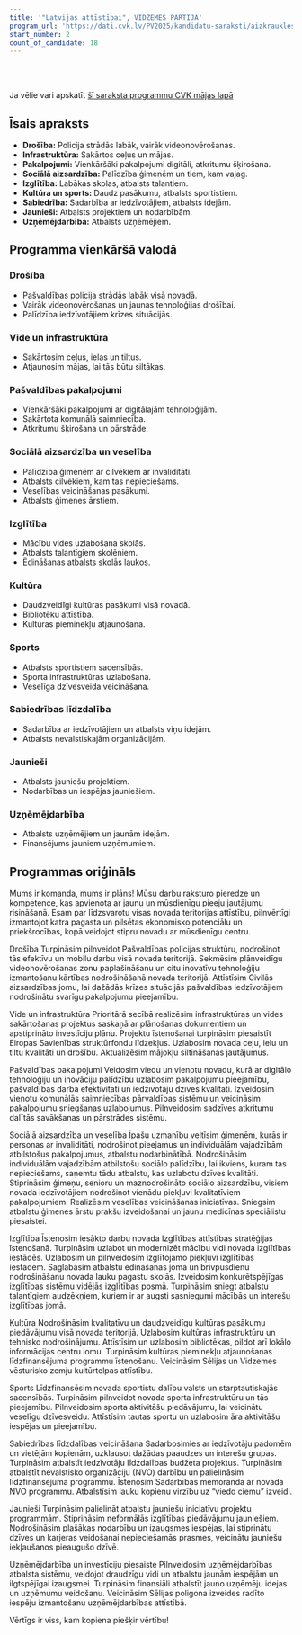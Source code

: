 ```yaml
---
title: '"Latvijas attīstībai", VIDZEMES PARTIJA'
program_url: 'https://dati.cvk.lv/PV2025/kandidatu-saraksti/aizkraukles-novads/latvijas-attistibai-vidzemes-partija'
start_number: 2
count_of_candidate: 18
---
```



<Badge text="Drošība un kārtība" variant="note" size="small" /> <Badge text="Infrastruktūras uzlabošana" variant="note" size="small" /> <Badge text="Sociālā aizsardzība ģimenēm" variant="note" size="small" /> <Badge text="Kultūras un sporta atbalsts" variant="note" size="small" /> <Badge text="Uzņēmējdarbības veicināšana" variant="note" size="small" />

<br/><br/> 

<Card title='Šis ir mākslīga intelekta ģenerēts apraksts' icon='starlight'>
    Ja vēlie vari apskatīt <a href={frontmatter.program_url} target='_blank'>šī saraksta programmu CVK mājas lapā</a>
    </Card>

## Īsais apraksts

*   **Drošība:**  Policija strādās labāk, vairāk videonovērošanas.
*   **Infrastruktūra:** Sakārtos ceļus un mājas.
*   **Pakalpojumi:**  Vienkāršāki pakalpojumi digitāli, atkritumu šķirošana.
*   **Sociālā aizsardzība:** Palīdzība ģimenēm un tiem, kam vajag.
*   **Izglītība:** Labākas skolas, atbalsts talantiem.
*   **Kultūra un sports:**  Daudz pasākumu, atbalsts sportistiem.
*   **Sabiedrība:** Sadarbība ar iedzīvotājiem, atbalsts idejām.
*   **Jaunieši:** Atbalsts projektiem un nodarbībām.
*   **Uzņēmējdarbība:** Atbalsts uzņēmējiem.

## Programma vienkāršā valodā

### Drošība
*   Pašvaldības policija strādās labāk visā novadā.
*   Vairāk videonovērošanas un jaunas tehnoloģijas drošībai.
*   Palīdzība iedzīvotājiem krīzes situācijās.

### Vide un infrastruktūra
*   Sakārtosim ceļus, ielas un tiltus.
*   Atjaunosim mājas, lai tās būtu siltākas.

### Pašvaldības pakalpojumi
*   Vienkāršāki pakalpojumi ar digitālajām tehnoloģijām.
*   Sakārtota komunālā saimniecība.
*   Atkritumu šķirošana un pārstrāde.

### Sociālā aizsardzība un veselība
*   Palīdzība ģimenēm ar cilvēkiem ar invaliditāti.
*   Atbalsts cilvēkiem, kam tas nepieciešams.
*   Veselības veicināšanas pasākumi.
*   Atbalsts ģimenes ārstiem.

### Izglītība
*   Mācību vides uzlabošana skolās.
*   Atbalsts talantīgiem skolēniem.
*   Ēdināšanas atbalsts skolās laukos.

### Kultūra
*   Daudzveidīgi kultūras pasākumi visā novadā.
*   Bibliotēku attīstība.
*   Kultūras pieminekļu atjaunošana.

### Sports
*   Atbalsts sportistiem sacensībās.
*   Sporta infrastruktūras uzlabošana.
*   Veselīga dzīvesveida veicināšana.

### Sabiedrības līdzdalība
*   Sadarbība ar iedzīvotājiem un atbalsts viņu idejām.
*   Atbalsts nevalstiskajām organizācijām.

### Jaunieši
*   Atbalsts jauniešu projektiem.
*   Nodarbības un iespējas jauniešiem.

### Uzņēmējdarbība
*   Atbalsts uzņēmējiem un jaunām idejām.
*   Finansējums jauniem uzņēmumiem.

## Programmas oriģināls

Mums ir komanda, mums ir plāns!
Mūsu darbu raksturo pieredze un kompetence, kas apvienota ar jaunu un mūsdienīgu pieeju jautājumu risināšanā. Esam par līdzsvarotu visas novada teritorijas attīstību, pilnvērtīgi izmantojot katra pagasta un pilsētas ekonomisko potenciālu un priekšrocības, kopā veidojot stipru novadu ar mūsdienīgu centru.

Drošība
Turpināsim pilnveidot Pašvaldības policijas struktūru, nodrošinot tās efektīvu un mobilu darbu visā novada teritorijā.
Sekmēsim plānveidīgu videonovērošanas zonu paplašināšanu un citu inovatīvu tehnoloģiju izmantošanu kārtības nodrošināšanā novada teritorijā.
Attīstīsim Civilās aizsardzības jomu, lai dažādās krīzes situācijās pašvaldības iedzīvotājiem nodrošinātu svarīgu pakalpojumu pieejamību.

Vide un infrastruktūra
Prioritārā secībā realizēsim infrastruktūras un vides sakārtošanas projektus saskaņā ar plānošanas dokumentiem un apstiprināto investīciju plānu.
Projektu īstenošanai turpināsim piesaistīt Eiropas Savienības struktūrfondu līdzekļus.
Uzlabosim novada ceļu, ielu un tiltu kvalitāti un drošību.
Aktualizēsim mājokļu siltināšanas jautājumus.

Pašvaldības pakalpojumi
Veidosim viedu un vienotu novadu, kurā ar digitālo tehnoloģiju un inovāciju palīdzību uzlabosim pakalpojumu pieejamību, pašvaldības darba efektivitāti un iedzīvotāju dzīves kvalitāti.
Izveidosim vienotu komunālās saimniecības pārvaldības sistēmu un veicināsim pakalpojumu sniegšanas uzlabojumus.
Pilnveidosim sadzīves atkritumu dalītās savākšanas un pārstrādes sistēmu.

Sociālā aizsardzība un veselība
Īpašu uzmanību veltīsim ģimenēm, kurās ir personas ar invaliditāti, nodrošinot pieejamus un individuālām vajadzībām atbilstošus pakalpojumus, atbalstu nodarbinātībā.
Nodrošināsim individuālām vajadzībām atbilstošu sociālo palīdzību, lai ikviens, kuram tas nepieciešams, saņemtu tādu atbalstu, kas uzlabotu dzīves kvalitāti.
Stiprināsim ģimeņu, senioru un maznodrošināto sociālo aizsardzību, visiem novada iedzīvotājiem nodrošinot vienādu piekļuvi kvalitatīviem pakalpojumiem.
Realizēsim veselības veicināšanas iniciatīvas.
Sniegsim atbalstu ģimenes ārstu prakšu izveidošanai un jaunu medicīnas speciālistu piesaistei.

Izglītība
Īstenosim iesākto darbu novada Izglītības attīstības stratēģijas īstenošanā.
Turpināsim uzlabot un modernizēt mācību vidi novada izglītības iestādēs.
Uzlabosim un pilnveidosim izglītojamo piekļuvi izglītības iestādēm.
Saglabāsim atbalstu ēdināšanas jomā un brīvpusdienu nodrošināšanu novada lauku pagastu skolās.
Izveidosim konkurētspējīgas izglītības sistēmu vidējās izglītības posmā.
Turpināsim sniegt atbalstu talantīgiem audzēkņiem, kuriem ir ar augsti sasniegumi mācībās un interešu izglītības jomā.

Kultūra
Nodrošināsim kvalitatīvu un daudzveidīgu kultūras pasākumu piedāvājumu visā novada teritorijā.
Uzlabosim kultūras infrastruktūru un tehnisko nodrošinājumu.
Attīstīsim un uzlabosim bibliotēkas, pildot arī lokālo informācijas centru lomu.
Turpināsim kultūras pieminekļu atjaunošanas līdzfinansējuma programmu īstenošanu.
Veicināsim Sēlijas un Vidzemes vēsturisko zemju kultūrtelpas attīstību.

Sports
Līdzfinansēsim novada sportistu dalību valsts un starptautiskajās sacensībās.
Turpināsim pilnveidot novada sporta infrastruktūru un tās pieejamību.
Pilnveidosim sporta aktivitāšu piedāvājumu, lai veicinātu veselīgu dzīvesveidu.
Attīstīsim tautas sportu un uzlabosim āra aktivitāšu iespējas un pieejamību.

Sabiedrības līdzdalības veicināšana
Sadarbosimies ar iedzīvotāju padomēm un vietējām kopienām, uzklausot dažādas paaudzes un interešu grupas.
Turpināsim atbalstīt iedzīvotāju līdzdalības budžeta projektus.
Turpināsim atbalstīt nevalstisko organizāciju (NVO) darbību un palielināsim līdzfinansējuma programmu.
Īstenosim Sadarbības memoranda ar novada NVO programmu.
Atbalstīsim lauku kopienu virzību uz “viedo ciemu” izveidi.

Jaunieši
Turpināsim palielināt atbalstu jauniešu iniciatīvu projektu programmām.
Stiprināsim neformālās izglītības piedāvājumu jauniešiem.
Nodrošināsim plašākas nodarbību un izaugsmes iespējas, lai stiprinātu dzīves un karjeras veidošanai nepieciešamās prasmes, veicinātu jauniešu iekļaušanos pieaugušo dzīvē.

Uzņēmējdarbība un investīciju piesaiste
Pilnveidosim uzņēmējdarbības atbalsta sistēmu, veidojot draudzīgu vidi un atbalstu jaunām iespējām un ilgtspējīgai izaugsmei.
Turpināsim finansiāli atbalstīt jauno uzņēmēju idejas un uzņēmumu veidošanu.
Veicināsim Sēlijas poligona izveides radīto iespēju izmantošanu uzņēmējdarbības attīstībā.

Vērtīgs ir viss, kam kopiena piešķir vērtību!
